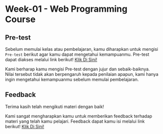 # Week-01 - Web Programming Course

## Pre-test

Sebelum memulai kelas atau pembelajaran, kamu diharapkan untuk mengisi `Pre-test` berikut agar kamu dapat mengetahui kemampuanmu. Pre-test dapat diakses melalui link berikut! [Klik Di Sini!](https://links.gdscusk.com/PostTestWeb1)


<Callout type="warning" emoji="⚠️">
  Kami berharap kamu mengisi Pre-test dengan jujur dan sebaik-baiknya. Nilai
  tersebut tidak akan berpengaruh kepada penilaian apapun, kami hanya ingin
  mengetahui kemampuanmu sebelum memulai pembelajaran.
</Callout>

## Feedback

Terima kasih telah mengikuti materi dengan baik!

Kami sangat mengharapkan kamu untuk memberikan feedback terhadap materi yang telah kamu pelajari. Feedback dapat kamu isi melalui link berikut! [Klik Di Sini!](https://links.gdscusk.com/feedback)
